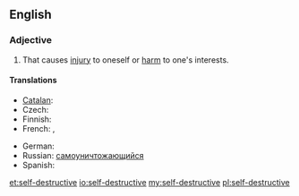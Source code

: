 ==English==

===Adjective===
{{en-adj|head=[[self]]-[[destructive]]}}

# That causes [[injury]] to oneself or [[harm]] to one's interests.

====Translations====
{{trans-top|that causes injury to oneself or harm to one's interests}}
* [[Catalan]]: {{t-|ca|autodestructiu}}
* Czech: {{t-|cs|sebezničující}}
* Finnish: {{t-|fi|itsetuhoinen}}
* French: {{t+|fr|autodestructeur|m}}, {{t+|fr|autodestructrice|f}}
{{trans-mid}}
* German: {{t-|de|selbstzerstörerisch}}
* Russian: [[самоуничтожающийся]]
* Spanish: {{t-|es|autodestructivo}}
{{trans-bottom}}

[[et:self-destructive]]
[[io:self-destructive]]
[[my:self-destructive]]
[[pl:self-destructive]]